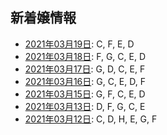 新着嬢情報
----

- [2021年03月19日](/new/2021-03-19): C, F, E, D
- [2021年03月18日](/new/2021-03-18): F, G, C, E, D
- [2021年03月17日](/new/2021-03-17): G, D, C, E, F
- [2021年03月16日](/new/2021-03-16): G, C, E, D, F
- [2021年03月15日](/new/2021-03-15): G, F, C, E, D
- [2021年03月13日](/new/2021-03-13): D, F, G, C, E
- [2021年03月12日](/new/2021-03-12): C, D, H, E, G, F
